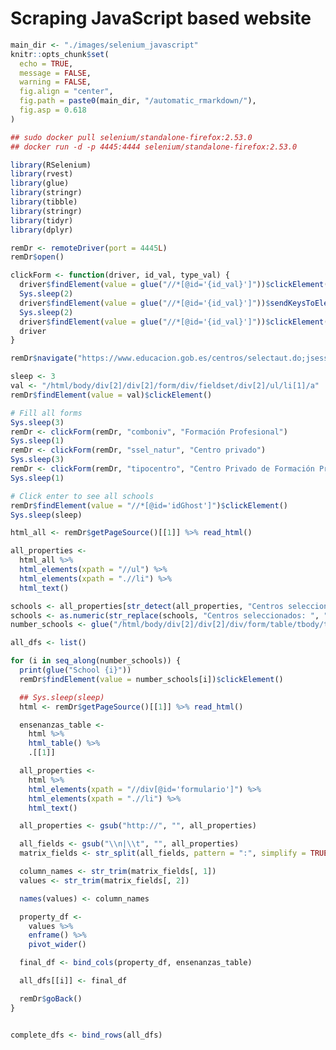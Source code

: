 # Scraping JavaScript based website

```r
main_dir <- "./images/selenium_javascript"
knitr::opts_chunk$set(
  echo = TRUE,
  message = FALSE,
  warning = FALSE,
  fig.align = "center",
  fig.path = paste0(main_dir, "/automatic_rmarkdown/"),
  fig.asp = 0.618
)
```




```r
## sudo docker pull selenium/standalone-firefox:2.53.0
## docker run -d -p 4445:4444 selenium/standalone-firefox:2.53.0

library(RSelenium)
library(rvest)
library(glue)
library(stringr)
library(tibble)
library(stringr)
library(tidyr)
library(dplyr)

remDr <- remoteDriver(port = 4445L)
remDr$open()

clickForm <- function(driver, id_val, type_val) {
  driver$findElement(value = glue("//*[@id='{id_val}']"))$clickElement()
  Sys.sleep(2)
  driver$findElement(value = glue("//*[@id='{id_val}']"))$sendKeysToElement(list(type_val))
  Sys.sleep(2)
  driver$findElement(value = glue("//*[@id='{id_val}']"))$clickElement()
  driver
}

remDr$navigate("https://www.educacion.gob.es/centros/selectaut.do;jsessionid=D1599759162212D625E129FAB8584742")

sleep <- 3
val <- "/html/body/div[2]/div[2]/form/div/fieldset/div[2]/ul/li[1]/a"
remDr$findElement(value = val)$clickElement()

# Fill all forms
Sys.sleep(3)
remDr <- clickForm(remDr, "comboniv", "Formación Profesional")
Sys.sleep(1)
remDr <- clickForm(remDr, "ssel_natur", "Centro privado")
Sys.sleep(3)
remDr <- clickForm(remDr, "tipocentro", "Centro Privado de Formación Profesional Especifica")
Sys.sleep(1)

# Click enter to see all schools
remDr$findElement(value = "//*[@id='idGhost']")$clickElement()
Sys.sleep(sleep)

html_all <- remDr$getPageSource()[[1]] %>% read_html()

all_properties <-
  html_all %>%
  html_elements(xpath = "//ul") %>%
  html_elements(xpath = ".//li") %>%
  html_text()

schools <- all_properties[str_detect(all_properties, "Centros seleccionados")]
schools <- as.numeric(str_replace(schools, "Centros seleccionados: ", ""))
number_schools <- glue("/html/body/div[2]/div[2]/div/form/table/tbody/tr[{seq_len(schools)}]/td[5]/a")

all_dfs <- list()

for (i in seq_along(number_schools)) {
  print(glue("School {i}"))
  remDr$findElement(value = number_schools[i])$clickElement()

  ## Sys.sleep(sleep)
  html <- remDr$getPageSource()[[1]] %>% read_html()

  ensenanzas_table <-
    html %>%
    html_table() %>%
    .[[1]]

  all_properties <-
    html %>%
    html_elements(xpath = "//div[@id='formulario']") %>%
    html_elements(xpath = ".//li") %>%
    html_text()

  all_properties <- gsub("http://", "", all_properties)

  all_fields <- gsub("\\n|\\t", "", all_properties)
  matrix_fields <- str_split(all_fields, pattern = ":", simplify = TRUE)

  column_names <- str_trim(matrix_fields[, 1])
  values <- str_trim(matrix_fields[, 2])

  names(values) <- column_names

  property_df <-
    values %>%
    enframe() %>%
    pivot_wider()

  final_df <- bind_cols(property_df, ensenanzas_table)

  all_dfs[[i]] <- final_df

  remDr$goBack()
}


complete_dfs <- bind_rows(all_dfs)
```
